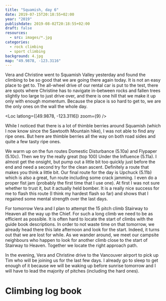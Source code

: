 ```yaml
---
title: "Squamish, day 6"
date: 2019-07-15T20:18:55+02:00
year: "2019"
publishdate: 2019-08-02T20:18:55+02:00
draft: false
resources:
  - src: images/*.jpg
categories:
  - rock climbing
  - sport climbing
background: 4.jpg
map: "49.9878, -123.3116"
---
```


Vera and Christine went to Squamish Valley yesterday and found the climbing to
be so good that we are going there again today. It is not an easy place to get
to. The all-wheel drive of our rental car is put to the test, there are spots
where Christine has to navigate in-between rocks and fallen trees slightly too
large to just drive over, and there is one hill that we make it up only with
enough momentum. Because the place is so hard to get to, we are the only ones
on the wall the whole day.

<Rimg src="4.jpg" alt="The Squamish Valley wall" />

<Loc latlong={[49.9878, -123.3116]} zoom={9} />

While I noticed that there is a lot of thimble berries around Squamish (which
I now know since the Sawtooth Mountain hike), I was not able to find any ripe
ones. But here are thimble berries all the way on both road sides and quite
a few tasty ripe ones.

We warm up on the fun routes Domestic Disturbance (5.10a) and Flypaper (5.10c).
Then we try the really great (top 100) Under the Influence (5.11a). I almost
get the onsight, but pump out a little bit too quickly just before the end and
need a second try for the clean ascent. Definitely a route that makes you
think a little bit. Our final route for the day is Upchuck (5.11b) which is
also a great, fun route including some crack jamming. I even do a proper
fist jam (probably the first time that I use one). At first I was not sure
whether to trust it, but it actually held bomber. It is a really nice success
for me to flash this route (I think my hardest flash so far) and shows that
I regained some mental strength over the last days.

For tomorrow Vera and I plan to attempt the 15 pitch climb Stairway to Heaven
all the way up the Chief. For such a long climb we need to be as efficient as
possible. It is often hard to locate the start of climbs with the guide book
descriptions. In order to not waste time on that tomorrow, we already head there
this late afternoon and look for the start. Indeed, it turns out that we are
lost for while. As we wander around, we meet our campsite neighbours who happen
to look for another climb close to the start of Stairway to Heaven. Together we
locate the right approach path.

<Gallery>
  <Rimg src="3.jpg" caption="Vera coming back down the approach" />
  <Rimg
    src="2.jpg"
    caption="Christine heading back down at the start of Stairway to Heaven"
  />
</Gallery>

<Rimg
  src="1.jpg"
  caption="The start of the route already gives a nice view of Howe Sound"
/>

In the evening, Vera and Christine drive to the Vancouver airport to pick up Tim
who will be joining us for the last few days. I already go to sleep to get
enough of it because we will be waking up before sunrise tomorrow and I will
have to lead the majority of pitches (including the hard ones).

# Climbing log book

<Climbs>
  <Climb name="Domestic Disturbance" ascensionStyle="onsight" grade="5.10a" />
  <Climb name="Flypaper" ascensionStyle="onsight" grade="5.10c" />
  <Climb name="Under the Influence" ascensionStyle="redpoint" grade="5.11a" />
  <Climb name="Upchuck" ascensionStyle="flash" grade="5.11b" />
</Climbs>

<Nextday />
